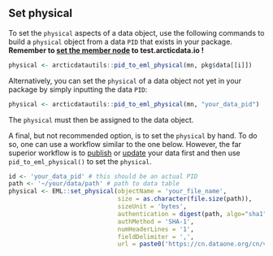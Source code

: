 ## Set physical

To set the `physical` aspects of a data object, use the following commands to build a `physical` object from a data `PID` that exists in your package. **Remember to [set the member node](https://nceas.github.io/datateam-training/reference/set-dataone-nodes.html) to test.arcticdata.io !**

```r
physical <- arcticdatautils::pid_to_eml_physical(mn, pkg$data[[i]])
```

Alternatively, you can set the `physical` of a data object not yet in your package by simply inputting the data `PID`:

```r
physical <- arcticdatautils::pid_to_eml_physical(mn, "your_data_pid")
```

The `physical` must then be assigned to the data object.

A final, but not recommended option, is to set the `physical` by hand. To do so, one can use a workflow similar to the one below. However, the far superior workflow is to [publish](#publish-an-object) or [update](#update-a-data-file) your data first and then use `pid_to_eml_physical()` to set the `physical`.

```r
id <- 'your_data_pid' # this should be an actual PID
path <- '~/your/data/path' # path to data table
physical <- EML::set_physical(objectName = 'your_file_name',
                              size = as.character(file.size(path)),
                              sizeUnit = 'bytes',
                              authentication = digest(path, algo="sha1", serialize=FALSE, file=TRUE),
                              authMethod = 'SHA-1',
                              numHeaderLines = '1',
                              fieldDelimiter = ',',
                              url = paste0('https://cn.dataone.org/cn/v2/resolve/', id))
```
